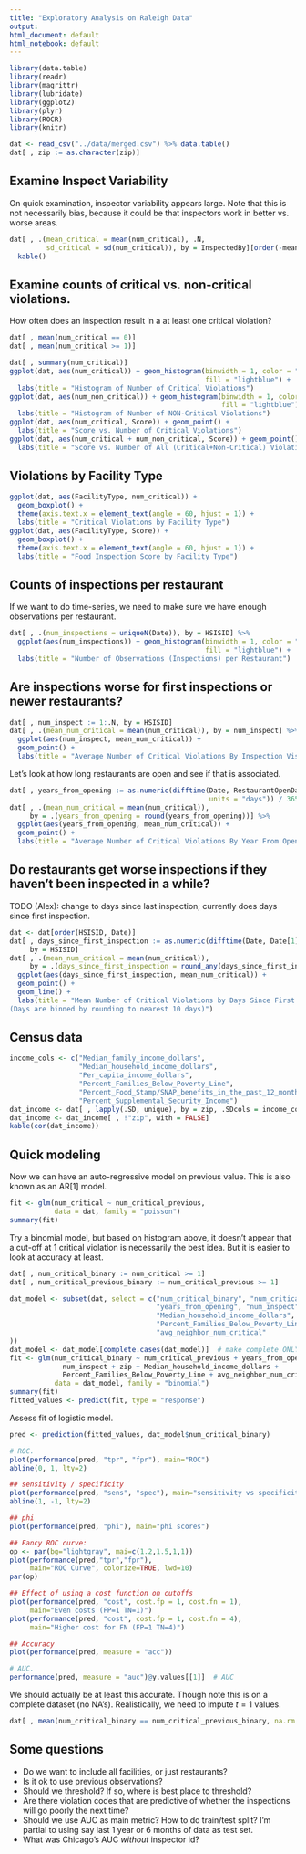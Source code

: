 ```yaml
---
title: "Exploratory Analysis on Raleigh Data"
output:
html_document: default
html_notebook: default
---
```



```r
library(data.table) 
library(readr)
library(magrittr)
library(lubridate)
library(ggplot2)
library(plyr)
library(ROCR)
library(knitr)
```

```r
dat <- read_csv("../data/merged.csv") %>% data.table()
dat[ , zip := as.character(zip)]
```


## Examine Inspect Variability 

On quick examination, inspector variability appears large. Note that this is 
not necessarily bias, because it could be that inspectors work in better vs. 
worse areas. 

```r
dat[ , .(mean_critical = mean(num_critical), .N,
         sd_critical = sd(num_critical)), by = InspectedBy][order(-mean_critical)] %>% 
  kable()
```

## Examine counts of critical vs. non-critical violations. 

How often does an inspection result in a at least one critical violation? 

```r
dat[ , mean(num_critical == 0)]
dat[ , mean(num_critical >= 1)]
```

```r
dat[ , summary(num_critical)]
ggplot(dat, aes(num_critical)) + geom_histogram(binwidth = 1, color = "black", 
                                                fill = "lightblue") + 
  labs(title = "Histogram of Number of Critical Violations") 
ggplot(dat, aes(num_non_critical)) + geom_histogram(binwidth = 1, color = "black", 
                                                    fill = "lightblue") + 
  labs(title = "Histogram of Number of NON-Critical Violations") 
ggplot(dat, aes(num_critical, Score)) + geom_point() + 
  labs(title = "Score vs. Number of Critical Violations")
ggplot(dat, aes(num_critical + num_non_critical, Score)) + geom_point() +
  labs(title = "Score vs. Number of All (Critical+Non-Critical) Violations")
```

## Violations by Facility Type 

```r
ggplot(dat, aes(FacilityType, num_critical)) + 
  geom_boxplot() + 
  theme(axis.text.x = element_text(angle = 60, hjust = 1)) + 
  labs(title = "Critical Violations by Facility Type")
ggplot(dat, aes(FacilityType, Score)) + 
  geom_boxplot() + 
  theme(axis.text.x = element_text(angle = 60, hjust = 1)) + 
  labs(title = "Food Inspection Score by Facility Type")
```

## Counts of inspections per restaurant

If we want to do time-series, we need to make sure we have enough observations
per restaurant. 

```r
dat[ , .(num_inspections = uniqueN(Date)), by = HSISID] %>% 
  ggplot(aes(num_inspections)) + geom_histogram(binwidth = 1, color = "black", 
                                                fill = "lightblue") + 
  labs(title = "Number of Observations (Inspections) per Restaurant")
```

## Are inspections worse for first inspections or newer restaurants? 

```r
dat[ , num_inspect := 1:.N, by = HSISID]
dat[ , .(mean_num_critical = mean(num_critical)), by = num_inspect] %>% 
  ggplot(aes(num_inspect, mean_num_critical)) +
  geom_point() + 
  labs(title = "Average Number of Critical Violations By Inspection Visit Number")
```

Let's look at how long restaurants are open and see if that is associated. 

```r
dat[ , years_from_opening := as.numeric(difftime(Date, RestaurantOpenDate, 
                                                 units = "days")) / 365]
dat[ , .(mean_num_critical = mean(num_critical)), 
     by = .(years_from_opening = round(years_from_opening))] %>% 
  ggplot(aes(years_from_opening, mean_num_critical)) +
  geom_point() + 
  labs(title = "Average Number of Critical Violations By Year From Opening")
```

## Do restaurants get worse inspections if they haven't been inspected in a while? 

TODO (Alex): change to days since last inspection; currently does days since first inspection. 

```r
dat <- dat[order(HSISID, Date)]
dat[ , days_since_first_inspection := as.numeric(difftime(Date, Date[1], units = "days")), 
     by = HSISID] 
dat[ , .(mean_num_critical = mean(num_critical)), 
     by = .(days_since_first_inspection = round_any(days_since_first_inspection, 10))] %>% 
  ggplot(aes(days_since_first_inspection, mean_num_critical)) + 
  geom_point() + 
  geom_line() + 
  labs(title = "Mean Number of Critical Violations by Days Since First Inspection
(Days are binned by rounding to nearest 10 days)")
```

## Census data 

```r
income_cols <- c("Median_family_income_dollars", 
                 "Median_household_income_dollars", 
                 "Per_capita_income_dollars", 
                 "Percent_Families_Below_Poverty_Line", 
                 "Percent_Food_Stamp/SNAP_benefits_in_the_past_12_months", 
                 "Percent_Supplemental_Security_Income")
dat_income <- dat[ , lapply(.SD, unique), by = zip, .SDcols = income_cols]
dat_income <- dat_income[ , !"zip", with = FALSE]
kable(cor(dat_income))
```



## Quick modeling 

Now we can have an auto-regressive model on previous value. This is also 
known as an AR[1] model. 

```r
fit <- glm(num_critical ~ num_critical_previous, 
           data = dat, family = "poisson")
summary(fit)
```



Try a binomial model, but based on histogram above, it doesn't appear that 
a cut-off at 1 critical violation is necessarily the best idea. But it is easier
to look at accuracy at least. 

```r
dat[ , num_critical_binary := num_critical >= 1]
dat[ , num_critical_previous_binary := num_critical_previous >= 1]
```


```r
dat_model <- subset(dat, select = c("num_critical_binary", "num_critical_previous",
                                    "years_from_opening", "num_inspect", "zip",
                                    "Median_household_income_dollars",
                                    "Percent_Families_Below_Poverty_Line", 
                                    "avg_neighbor_num_critical"
))
dat_model <- dat_model[complete.cases(dat_model)]  # make complete ONLY for quick modelling
fit <- glm(num_critical_binary ~ num_critical_previous + years_from_opening + 
             num_inspect + zip + Median_household_income_dollars + 
             Percent_Families_Below_Poverty_Line + avg_neighbor_num_critical, 
           data = dat_model, family = "binomial")
summary(fit)
fitted_values <- predict(fit, type = "response")
```

Assess fit of logistic model. 

```r
pred <- prediction(fitted_values, dat_model$num_critical_binary)

# ROC.
plot(performance(pred, "tpr", "fpr"), main="ROC")
abline(0, 1, lty=2)

## sensitivity / specificity
plot(performance(pred, "sens", "spec"), main="sensitivity vs specificity")
abline(1, -1, lty=2)

## phi
plot(performance(pred, "phi"), main="phi scores")

## Fancy ROC curve:
op <- par(bg="lightgray", mai=c(1.2,1.5,1,1))
plot(performance(pred,"tpr","fpr"), 
     main="ROC Curve", colorize=TRUE, lwd=10)
par(op)

## Effect of using a cost function on cutoffs
plot(performance(pred, "cost", cost.fp = 1, cost.fn = 1), 
     main="Even costs (FP=1 TN=1)")
plot(performance(pred, "cost", cost.fp = 1, cost.fn = 4), 
     main="Higher cost for FN (FP=1 TN=4)")

## Accuracy
plot(performance(pred, measure = "acc"))

# AUC.
performance(pred, measure = "auc")@y.values[[1]]  # AUC
```

We should actually be at least this accurate. Though note this is on a 
complete dataset (no NA's). Realistically, we need to impute $t = 1$ values. 

```r
dat[ , mean(num_critical_binary == num_critical_previous_binary, na.rm = TRUE)]
```

## Some questions

- Do we want to include all facilities, or just restaurants? 
- Is it ok to use previous observations? 
- Should we threshold? If so, where is best place to threshold? 
- Are there violation codes that are predictive of whether the inspections will go poorly the next time?
- Should we use AUC as main metric? How to do train/test split? I'm partial to using say last 1 year 
or 6 months of data as test set. 
- What was Chicago's AUC _without_ inspector id? 

